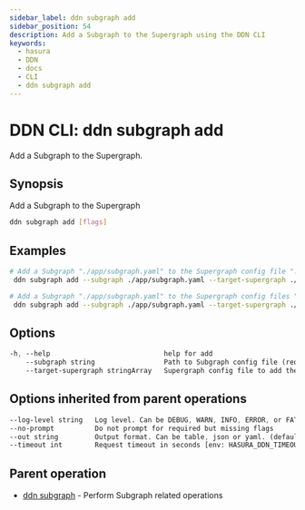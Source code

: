 ```yaml
---
sidebar_label: ddn subgraph add
sidebar_position: 54
description: Add a Subgraph to the Supergraph using the DDN CLI
keywords:
  - hasura
  - DDN
  - docs
  - CLI
  - ddn subgraph add
---
```


# DDN CLI: ddn subgraph add

Add a Subgraph to the Supergraph.

## Synopsis

Add a Subgraph to the Supergraph

```bash
ddn subgraph add [flags]
```

## Examples

```bash
# Add a Subgraph "./app/subgraph.yaml" to the Supergraph config file "./supergraph.local.yaml"
 ddn subgraph add --subgraph ./app/subgraph.yaml --target-supergraph ./supergraph.local.yaml

# Add a Subgraph "./app/subgraph.yaml" to the Supergraph config files "./supergraph.local.yaml" and "./supergraph.cloud.yaml"
 ddn subgraph add --subgraph ./app/subgraph.yaml --target-supergraph ./supergraph.local.yaml --target-supergraph ./supergraph.cloud.yaml
```

## Options

```sass
-h, --help                            help for add
    --subgraph string                 Path to Subgraph config file (required)
    --target-supergraph stringArray   Supergraph config file to add the Subgraph. Can be repeated to provide multiple Supergraph config files (required)
```

## Options inherited from parent operations

```sass
--log-level string   Log level. Can be DEBUG, WARN, INFO, ERROR, or FATAL. (default "INFO")
--no-prompt          Do not prompt for required but missing flags
--out string         Output format. Can be table, json or yaml. (default "table")
--timeout int        Request timeout in seconds [env: HASURA_DDN_TIMEOUT] (default 100)
```

## Parent operation

- [ddn subgraph](/cli/commands/ddn_subgraph) - Perform Subgraph related operations
